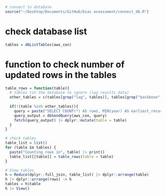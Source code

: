 ```r
# connect to database
source("~/Desktop/Documents/GitHub/bias assessment/connect_db.R") 
```

# check database list

```r
tables = dbListTables(aws_con)
```

# function to check number of updated rows in the tables

```r
table_rows = function(table){
  # tables tin the database to ignore (lag results data)
  other_tables = c(tables[grep("lag", tables)], tables[grep("backbone", tables)])
  
  if(!(table %in% other_tables)){
    query = paste("SELECT COUNT(*) AS rows, MIN(year) AS earliest_record FROM", table)
    query_output = dbSendQuery(aws_con, query)
    fetch(query_output) |> dplyr::mutate(table = table)
  }
}

# check tables
table_list = list()
for (table in tables) {
  paste("Counting rows in", table) |> print()
  table_list[[table]] = table_rows(table = table)
}

# View tables
h = Reduce(dplyr::full_join, table_list) |> dplyr::arrange(table)
h |> dplyr::arrange(rows) -> h
tables = h$table
h |> View()
```